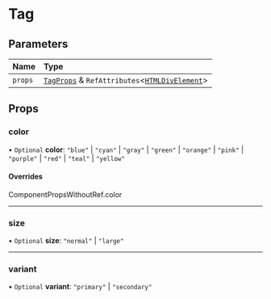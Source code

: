 # Tag

## Parameters

| Name    | Type                                                                                                                                      |
| :------ | :---------------------------------------------------------------------------------------------------------------------------------------- |
| `props` | [`TagProps`](/components/tag/props.md) & `RefAttributes`\<[`HTMLDivElement`](https://developer.mozilla.org/docs/Web/API/HTMLDivElement)\> |

## Props

### color

• `Optional` **color**: `"blue"` \| `"cyan"` \| `"gray"` \| `"green"` \| `"orange"` \| `"pink"` \| `"purple"` \| `"red"` \| `"teal"` \| `"yellow"`

#### Overrides

ComponentPropsWithoutRef.color

---

### size

• `Optional` **size**: `"normal"` \| `"large"`

---

### variant

• `Optional` **variant**: `"primary"` \| `"secondary"`
